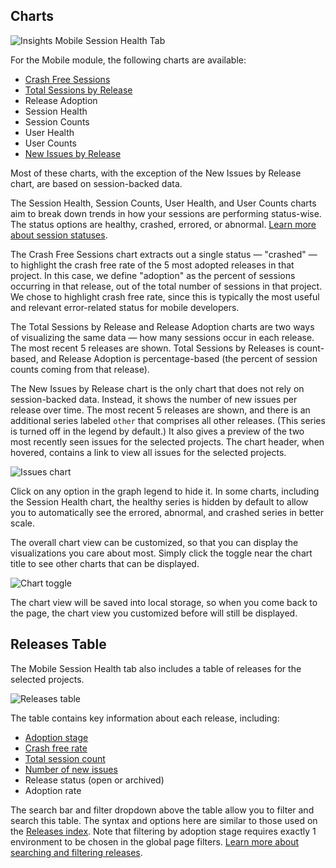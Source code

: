## Charts

![Insights Mobile Session Health Tab](./common-imgs/img/mobile-insights-session-health.png)

For the Mobile module, the following charts are available:

- [Crash Free Sessions](/product/releases/health/#crash-free-sessionsusers)
- [Total Sessions by Release](/product/releases/health/#session)
- Release Adoption
- Session Health
- Session Counts
- User Health
- User Counts
- [New Issues by Release](/product/issues/)

Most of these charts, with the exception of the New Issues by Release chart, are based on session-backed data.

The Session Health, Session Counts, User Health, and User Counts charts aim to break down trends in how your sessions are performing status-wise. The status options are healthy, crashed, errored, or abnormal. [Learn more about session statuses](/product/releases/health/#session-status).

The Crash Free Sessions chart extracts out a single status — "crashed" — to highlight the crash free rate of the 5 most adopted releases in that project. In this case, we define "adoption" as the percent of sessions occurring in that release, out of the total number of sessions in that project. We chose to highlight crash free rate, since this is typically the most useful and relevant error-related status for mobile developers.

The Total Sessions by Release and Release Adoption charts are two ways of visualizing the same data — how many sessions occur in each release. The most recent 5 releases are shown. Total Sessions by Releases is count-based, and Release Adoption is percentage-based (the percent of session counts coming from that release).

The New Issues by Release chart is the only chart that does not rely on session-backed data. Instead, it shows the number of new issues per release over time. The most recent 5 releases are shown, and there is an additional series labeled `other` that comprises all other releases. (This series is turned off in the legend by default.) It also gives a preview of the two most recently seen issues for the selected projects. The chart header, when hovered, contains a link to view all issues for the selected projects.

![Issues chart](./common-imgs/img/mobile-insights-issue-chart.png)

Click on any option in the graph legend to hide it. In some charts, including the Session Health chart, the healthy series is hidden by default to allow you to automatically see the errored, abnormal, and crashed series in better scale.

The overall chart view can be customized, so that you can display the visualizations you care about most. Simply click the toggle near the chart title to see other charts that can be displayed.

![Chart toggle](./common-imgs/img/mobile-insights-chart-toggle.png)

The chart view will be saved into local storage, so when you come back to the page, the chart view you customized before will still be displayed.

## Releases Table

The Mobile Session Health tab also includes a table of releases for the selected projects.

![Releases table](./common-imgs/img/mobile-insights-release-table.png)

The table contains key information about each release, including:

- [Adoption stage](/product/releases/health/#adoption-stages)
- [Crash free rate](/product/releases/health/#crash-free-sessionsusers)
- [Total session count](/product/releases/health/#sessions)
- [Number of new issues](/product/issues/)
- Release status (open or archived)
- Adoption rate

The search bar and filter dropdown above the table allow you to filter and search this table. The syntax and options here are similar to those used on the [Releases index](/product/releases/). Note that filtering by adoption stage requires exactly 1 environment to be chosen in the global page filters. [Learn more about searching and filtering releases](/product/releases/usage/sorting-filtering/).
